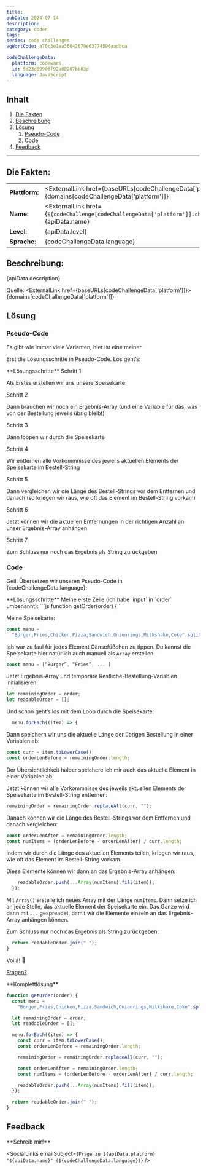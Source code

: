 ---
title:
pubDate: 2024-07-14
description:
category: coden
tags:
series: code challenges
vgWortCode: a70c3e1ea36042879e63774596aadbca

codeChallengeData:
  platform: codewars
  id: 5d23d89906f92a00267bb83d
  language: JavaScript
---

## Inhalt

1. [Die Fakten](#)
1. [Beschreibung](#)
1. [Lösung](#)
   1. [Pseudo-Code](#)
   1. [Code](#)
1. [Feedback](#)

---

## Die Fakten:

|                |                                                                                                                                            |
| -------------- | ------------------------------------------------------------------------------------------------------------------------------------------ |
| **Plattform:** | <ExternalLink href={baseURLs[codeChallengeData['platform']]}>{domains[codeChallengeData['platform']]}</ExternalLink>                       |
| **Name:**      | <ExternalLink href={`${codeChallenge[codeChallengeData['platform']].challenge.url}/${codeChallengeData.id}`}>{apiData.name}</ExternalLink> |
| **Level**:     | {apiData.level}                                                                                                                            |
| **Sprache**:   | {codeChallengeData.language}                                                                                                               |

## Beschreibung:

<FetchedMarkdown>{apiData.description}</FetchedMarkdown>

Quelle: <ExternalLink href={baseURLs[codeChallengeData['platform']]}>{domains[codeChallengeData['platform']]}</ExternalLink>

## Lösung

### Pseudo-Code

Es gibt wie immer viele Varianten, hier ist eine meiner.

Erst die Lösungsschritte in Pseudo-Code. Los geht’s:

<Accordion>
**Lösungsschritte**

<Accordion>
Schritt 1

Als Erstes erstellen wir uns unsere Speisekarte

</Accordion>

<Accordion>
Schritt 2

Dann brauchen wir noch ein Ergebnis-Array (und eine Variable für das, was von der Bestellung jeweils übrig bleibt)

</Accordion>

<Accordion>
Schritt 3

Dann loopen wir durch die Speisekarte

</Accordion>

<Accordion>
Schritt 4

Wir entfernen alle Vorkommnisse des jeweils aktuellen Elements der Speisekarte im Bestell-String

</Accordion>

<Accordion>
Schritt 5

Dann vergleichen wir die Länge des Bestell-Strings vor dem Entfernen und danach (so kriegen wir raus, wie oft das Element im Bestell-String vorkam)

</Accordion>

<Accordion>
Schritt 6

Jetzt können wir die aktuellen Entfernungen in der richtigen Anzahl an unser Ergebnis-Array anhängen

</Accordion>

<Accordion>
Schritt 7

Zum Schluss nur noch das Ergebnis als String zurückgeben

</Accordion>

</Accordion>

### Code

Geil. Übersetzen wir unseren Pseudo-Code in {codeChallengeData.language}:

<Accordion>
**Lösungsschritte**

<Accordion>
Meine erste Zeile (ich habe `input` in `order` umbenannt):
```js
function getOrder(order) {
```

</Accordion>
<Accordion>

Meine Speisekarte:

```js
const menu =
  "Burger,Fries,Chicken,Pizza,Sandwich,Onionrings,Milkshake,Coke".split(",");
```

Ich war zu faul für jedes Element Gänsefüßchen zu tippen. Du kannst die Speisekarte hier natürlich auch manuell als `Array` erstellen.

```js
const menu = [“Burger”, “Fries”, ... ]
```

</Accordion>
<Accordion>

Jetzt Ergebnis-Array und temporäre Restliche-Bestellung-Variablen initialisieren:

```js
let remainingOrder = order;
let readableOrder = [];
```

</Accordion>
<Accordion>

Und schon geht’s los mit dem Loop durch die Speisekarte:

```js
  menu.forEach((item) => {
```

</Accordion>
<Accordion>

Dann speichern wir uns die aktuelle Länge der übrigen Bestellung in einer Variablen ab:

```js
const curr = item.toLowerCase();
const orderLenBefore = remainingOrder.length;
```

Der Übersichtlichkeit halber speichere ich mir auch das aktuelle Element in einer Variablen ab.

</Accordion>
<Accordion>

Jetzt können wir alle Vorkommnisse des jeweils aktuellen Elements der Speisekarte im Bestell-String entfernen:

```js
remainingOrder = remainingOrder.replaceAll(curr, "");
```

</Accordion>
<Accordion>

Danach können wir die Länge des Bestell-Strings vor dem Entfernen und danach vergleichen:

```js
const orderLenAfter = remainingOrder.length;
const numItems = (orderLenBefore - orderLenAfter) / curr.length;
```

Indem wir durch die Länge des aktuellen Elements teilen, kriegen wir raus, wie oft das Element im Bestell-String vorkam.

</Accordion>
<Accordion>

Diese Elemente können wir dann an das Ergebnis-Array anhängen:

```js
    readableOrder.push(...Array(numItems).fill(item));
  });
```

Mit `Array()` erstelle ich neues Array mit der Länge `numItems`. Dann setze ich an jede Stelle, das aktuelle Element der Speisekarte ein. Das Ganze wird dann mit `...` gespreadet, damit wir die Elemente einzeln an das Ergebnis-Array anhängen können.

</Accordion>
<Accordion>

Zum Schluss nur noch das Ergebnis als String zurückgeben:

```js
  return readableOrder.join(" ");
}
```

</Accordion>
<Accordion>

Voilá! 💪

[Fragen?](#feedback)

</Accordion>
</Accordion>

<Accordion>
**Komplettlösung**

```js
function getOrder(order) {
  const menu =
    "Burger,Fries,Chicken,Pizza,Sandwich,Onionrings,Milkshake,Coke".split(",");

  let remainingOrder = order;
  let readableOrder = [];

  menu.forEach((item) => {
    const curr = item.toLowerCase();
    const orderLenBefore = remainingOrder.length;

    remainingOrder = remainingOrder.replaceAll(curr, "");

    const orderLenAfter = remainingOrder.length;
    const numItems = (orderLenBefore - orderLenAfter) / curr.length;

    readableOrder.push(...Array(numItems).fill(item));
  });

  return readableOrder.join(" ");
}
```

</Accordion>

## Feedback

<Accordion>
**Schreib mir!**

<SocialLinks
  emailSubject={`Frage zu ${apiData.platform} "${apiData.name}" (${codeChallengeData.language})`}
/>

</Accordion>
